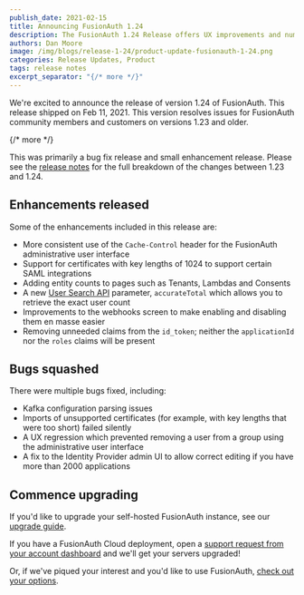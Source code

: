 ```yaml
---
publish_date: 2021-02-15 
title: Announcing FusionAuth 1.24
description: The FusionAuth 1.24 Release offers UX improvements and numerous bug fixes.
authors: Dan Moore
image: /img/blogs/release-1-24/product-update-fusionauth-1-24.png
categories: Release Updates, Product
tags: release notes
excerpt_separator: "{/* more */}"
---
```


We're excited to announce the release of version 1.24 of FusionAuth. This release shipped on Feb 11, 2021. This version resolves issues for FusionAuth community members and customers on versions 1.23 and older.

{/* more */}

This was primarily a bug fix release and small enhancement release. Please see the [release notes](/docs/release-notes/#version-1-24-0) for the full breakdown of the changes between 1.23 and 1.24. 

## Enhancements released

Some of the enhancements included in this release are:

* More consistent use of the `Cache-Control` header for the FusionAuth administrative user interface
* Support for certificates with key lengths of 1024 to support certain SAML integrations
* Adding entity counts to pages such as Tenants, Lambdas and Consents
* A new [User Search API](/docs/apis/users#search-for-users) parameter, `accurateTotal` which allows you to retrieve the exact user count
* Improvements to the webhooks screen to make enabling and disabling them en masse easier
* Removing unneeded claims from the `id_token`; neither the `applicationId` nor the `roles` claims will be present

## Bugs squashed

There were multiple bugs fixed, including:

* Kafka configuration parsing issues
* Imports of unsupported certificates (for example, with key lengths that were too short) failed silently
* A UX regression which prevented removing a user from a group using the administrative user interface
* A fix to the Identity Provider admin UI to allow correct editing if you have more than 2000 applications

## Commence upgrading

If you'd like to upgrade your self-hosted FusionAuth instance, see our [upgrade guide](/docs/operate/deploy/upgrade). 

If you have a FusionAuth Cloud deployment, open a <a href="https://account.fusionauth.io/account/support/" target="_blank">support request from your account dashboard</a> and we'll get your servers upgraded!

Or, if we've piqued your interest and you'd like to use FusionAuth, [check out your options](/pricing).
